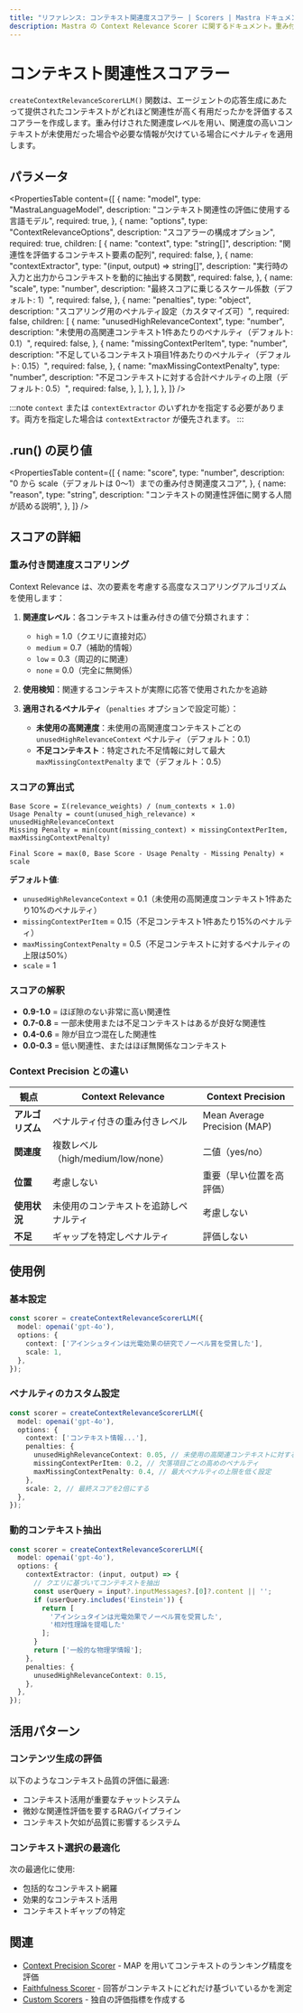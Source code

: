 ```yaml
---
title: "リファレンス: コンテキスト関連度スコアラー | Scorers | Mastra ドキュメント"
description: Mastra の Context Relevance Scorer に関するドキュメント。重み付き関連度スコアリングにより、エージェントの応答生成に用いる提供コンテキストの関連性と有用性を評価します。
---
```





# コンテキスト関連性スコアラー

`createContextRelevanceScorerLLM()` 関数は、エージェントの応答生成にあたって提供されたコンテキストがどれほど関連性が高く有用だったかを評価するスコアラーを作成します。重み付けされた関連度レベルを用い、関連度の高いコンテキストが未使用だった場合や必要な情報が欠けている場合にペナルティを適用します。



## パラメータ

<PropertiesTable
  content={[
    {
      name: "model",
      type: "MastraLanguageModel",
      description: "コンテキスト関連性の評価に使用する言語モデル",
      required: true,
    },
    {
      name: "options",
      type: "ContextRelevanceOptions",
      description: "スコアラーの構成オプション",
      required: true,
      children: [
        {
          name: "context",
          type: "string[]",
          description: "関連性を評価するコンテキスト要素の配列",
          required: false,
        },
        {
          name: "contextExtractor",
          type: "(input, output) => string[]",
          description: "実行時の入力と出力からコンテキストを動的に抽出する関数",
          required: false,
        },
        {
          name: "scale",
          type: "number",
          description: "最終スコアに乗じるスケール係数（デフォルト: 1）",
          required: false,
        },
        {
          name: "penalties",
          type: "object",
          description: "スコアリング用のペナルティ設定（カスタマイズ可）",
          required: false,
          children: [
            {
              name: "unusedHighRelevanceContext",
              type: "number",
              description: "未使用の高関連コンテキスト1件あたりのペナルティ（デフォルト: 0.1）",
              required: false,
            },
            {
              name: "missingContextPerItem",
              type: "number",
              description: "不足しているコンテキスト項目1件あたりのペナルティ（デフォルト: 0.15）",
              required: false,
            },
            {
              name: "maxMissingContextPenalty",
              type: "number",
              description: "不足コンテキストに対する合計ペナルティの上限（デフォルト: 0.5）",
              required: false,
            },
          ],
        },
      ],
    },
  ]}
/>

:::note
`context` または `contextExtractor` のいずれかを指定する必要があります。両方を指定した場合は `contextExtractor` が優先されます。
:::



## .run() の戻り値

<PropertiesTable
  content={[
    {
      name: "score",
      type: "number",
      description: "0 から scale（デフォルトは 0〜1）までの重み付き関連度スコア",
    },
    {
      name: "reason",
      type: "string",
      description: "コンテキストの関連性評価に関する人間が読める説明",
    },
  ]}
/>



## スコアの詳細

### 重み付き関連度スコアリング

Context Relevance は、次の要素を考慮する高度なスコアリングアルゴリズムを使用します：

1. **関連度レベル**：各コンテキストは重み付きの値で分類されます：
   - `high` = 1.0（クエリに直接対応）
   - `medium` = 0.7（補助的情報）
   - `low` = 0.3（周辺的に関連）
   - `none` = 0.0（完全に無関係）

2. **使用検知**：関連するコンテキストが実際に応答で使用されたかを追跡

3. **適用されるペナルティ**（`penalties` オプションで設定可能）：
   - **未使用の高関連度**：未使用の高関連度コンテキストごとの `unusedHighRelevanceContext` ペナルティ（デフォルト：0.1）
   - **不足コンテキスト**：特定された不足情報に対して最大 `maxMissingContextPenalty` まで（デフォルト：0.5）

### スコアの算出式

```
Base Score = Σ(relevance_weights) / (num_contexts × 1.0)
Usage Penalty = count(unused_high_relevance) × unusedHighRelevanceContext
Missing Penalty = min(count(missing_context) × missingContextPerItem, maxMissingContextPenalty)

Final Score = max(0, Base Score - Usage Penalty - Missing Penalty) × scale
```

**デフォルト値**:
- `unusedHighRelevanceContext` = 0.1（未使用の高関連度コンテキスト1件あたり10%のペナルティ）
- `missingContextPerItem` = 0.15（不足コンテキスト1件あたり15%のペナルティ）
- `maxMissingContextPenalty` = 0.5（不足コンテキストに対するペナルティの上限は50%）
- `scale` = 1

### スコアの解釈

- **0.9-1.0** = ほぼ隙のない非常に高い関連性
- **0.7-0.8** = 一部未使用または不足コンテキストはあるが良好な関連性
- **0.4-0.6** = 隙が目立つ混在した関連性
- **0.0-0.3** = 低い関連性、またはほぼ無関係なコンテキスト

### Context Precision との違い

| 観点 | Context Relevance | Context Precision |
|--------|-------------------|-------------------|
| **アルゴリズム** | ペナルティ付きの重み付きレベル | Mean Average Precision (MAP) |
| **関連度** | 複数レベル（high/medium/low/none） | 二値（yes/no） |
| **位置** | 考慮しない | 重要（早い位置を高評価） |
| **使用状況** | 未使用のコンテキストを追跡しペナルティ | 考慮しない |
| **不足** | ギャップを特定しペナルティ | 評価しない |



## 使用例

### 基本設定

```typescript
const scorer = createContextRelevanceScorerLLM({
  model: openai('gpt-4o'),
  options: {
    context: ['アインシュタインは光電効果の研究でノーベル賞を受賞した'],
    scale: 1,
  },
});
```

### ペナルティのカスタム設定

```typescript
const scorer = createContextRelevanceScorerLLM({
  model: openai('gpt-4o'),
  options: {
    context: ['コンテキスト情報...'],
    penalties: {
      unusedHighRelevanceContext: 0.05, // 未使用の高関連コンテキストに対する低めのペナルティ
      missingContextPerItem: 0.2, // 欠落項目ごとの高めのペナルティ
      maxMissingContextPenalty: 0.4, // 最大ペナルティの上限を低く設定
    },
    scale: 2, // 最終スコアを2倍にする
  },
});
```

### 動的コンテキスト抽出

```typescript
const scorer = createContextRelevanceScorerLLM({
  model: openai('gpt-4o'),
  options: {
    contextExtractor: (input, output) => {
      // クエリに基づいてコンテキストを抽出
      const userQuery = input?.inputMessages?.[0]?.content || '';
      if (userQuery.includes('Einstein')) {
        return [
          'アインシュタインは光電効果でノーベル賞を受賞した',
          '相対性理論を提唱した'
        ];
      }
      return ['一般的な物理学情報'];
    },
    penalties: {
      unusedHighRelevanceContext: 0.15,
    },
  },
});
```



## 活用パターン

### コンテンツ生成の評価
以下のようなコンテキスト品質の評価に最適:
- コンテキスト活用が重要なチャットシステム
- 微妙な関連性評価を要するRAGパイプライン
- コンテキスト欠如が品質に影響するシステム

### コンテキスト選択の最適化
次の最適化に使用:
- 包括的なコンテキスト網羅
- 効果的なコンテキスト活用
- コンテキストギャップの特定



## 関連

- [Context Precision Scorer](/reference/scorers/context-precision) - MAP を用いてコンテキストのランキング精度を評価
- [Faithfulness Scorer](/reference/scorers/faithfulness) - 回答がコンテキストにどれだけ基づいているかを測定
- [Custom Scorers](/docs/scorers/custom-scorers) - 独自の評価指標を作成する